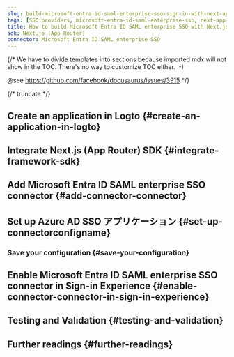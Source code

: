 ```yaml
---
slug: build-microsoft-entra-id-saml-enterprise-sso-sign-in-with-next-app-router-and-logto
tags: [SSO providers, microsoft-entra-id-saml-enterprise-sso, next-app-router, js, SAML authentication, enterprise login, SSO login]
title: How to build Microsoft Entra ID SAML enterprise SSO with Next.js (App Router)
sdk: Next.js (App Router)
connector: Microsoft Entra ID SAML enterprise SSO
---
```


{/*
  We have to divide templates into sections because imported mdx will not show in the TOC.
  There's no way to customize TOC either. :-)

  @see https://github.com/facebook/docusaurus/issues/3915
*/}




{/* truncate */}

<Intro connector={connector} sdk="Next.js (App Router)" link="https://nextjs.org/learn/dashboard-app" />

## Create an application in Logto \{#create-an-application-in-logto}

<CreateApplication type="従来型 Web" framework="Next.js (App Router)" />

## Integrate Next.js (App Router) SDK \{#integrate-framework-sdk}

<IntegrateSdk />

## Add Microsoft Entra ID SAML enterprise SSO connector \{#add-connector-connector}

<AddSsoConnector framework="Next.js (App Router)" />

## Set up Azure AD SSO アプリケーション \{#set-up-connectorconfigname}

<ConnectorGuide />

### Save your configuration \{#save-your-configuration}

<SaveYourConfiguration connector={connector} />

## Enable Microsoft Entra ID SAML enterprise SSO connector in Sign-in Experience \{#enable-connector-connector-in-sign-in-experience}

<EnableSsoConnector />

## Testing and Validation \{#testing-and-validation}

<TestingAndValidation connector={connector} sdk="Next.js (App Router)" />

## Further readings \{#further-readings}

<FurtherReadings />
